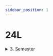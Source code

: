 ```yaml
---
sidebar_position: 1
---
```


# 24L

<Table
  header={['Datum', 'Thema', 'Inhalt']}
  compact
  selectable
  rows={[
  { cells: [ '31.01.2022', '', '' ] },
  { cells: [ '07.02.2022', '', '' ] },
  { cells: [ '14.02.2022', 'Sportwoche', '' ], type: 'holiday' },
  { cells: [ '21.02.2022', '', '' ] },
  { cells: [ '28.02.2022', '', '' ] },
  { cells: [ '07.03.2022', '', '' ] },
  { cells: [ '14.03.2022', '', '' ] },
  { cells: [ '21.03.2022', '', '' ] },
  { cells: [ '28.03.2022', '', '' ] },
  { cells: [ '04.04.2022', 'Sonderwoche', '' ], type: 'holiday' },
  { cells: [ '11.04.2022', 'Frühlingsferien', '' ], type: 'holiday' },
  { cells: [ '18.04.2022', 'Frühlingsferien', '' ], type: 'holiday' },
  { cells: [ '25.04.2022', '', '' ] },
  { cells: [ '02.05.2022', '', '' ] },
  { cells: [ '09.05.2022', '', '' ] },
  { cells: [ '16.05.2022', '', '' ] },
  { cells: [ '23.05.2022', '', '' ] },
  { cells: [ '30.05.2022', '', '' ] },
  { cells: [ '06.06.2022', 'Pfingsten', '' ], type: 'holiday' },
  { cells: [ '13.06.2022', 'Präventionswoche', '' ], type: 'holiday' },
  { cells: [ '20.06.2022', '', '' ] },
  { cells: [ '27.06.2022', '', '' ] },
  { cells: [ '30.06.2022', 'Notenschluss', '' ], type: 'event' },
  { cells: [ '04.07.2022', '', '' ] }
]}
/>

<details>
<summary>3. Semester</summary>

  <Table
    header={['Datum', 'Thema', 'Inhalt']}
    compact
    selectable
    rows={[
      { cells: ['16.08.2021', 'Schulstart', 'Asufall'], type: 'holiday' },
      { cells: ['23.08.2021', 'Netzwerke', 'Schichtenmodell, TCP/IP-Schichtenmodell'] },
      { cells: ['30.08.2021', 'Netzwerke', 'Codierung, IP-Adresse'] },
      { cells: ['06.09.2021', 'Netzwerke', 'Routing & DNS'] },
      { cells: ['13.09.2021', 'Netzwerke', 'Protokolle, World Wide Web']},
      { cells: ['20.09.2021', 'Netzwerke', 'Workshop'] },
      { cells: ['27.09.2021', 'Umweltwoche', ''], type: 'holiday' },
      { cells: ['04.10.2021', 'Herbstferien', ''], type: 'holiday' },
      { cells: ['11.10.2021', 'Herbstferien', ''], type: 'holiday' },
      { cells: ['18.10.2021', 'Herbstferien', ''], type: 'holiday' },
      { cells: ['25.10.2021', 'Netzwerke', 'Test'], type: 'test' },
      { cells: ['01.11.2021', 'Kryptologie', 'Antike Verschlüsselungsverfahren'] },
      { cells: ['08.11.2021', 'Kryptologie', "Semaine d'études"], type: 'holiday' },
      { cells: ['15.11.2021', 'Kryptologie', 'Symmetrische Verschlüsselung'] },
      { cells: ['22.11.2021', 'Kryptologie', 'Asymmetrische Verschlüsselung'] },
      { cells: ['29.11.2021', 'Kryptologie', 'Hashfunktion'] },
      { cells: ['06.12.2021', 'Kryptologie', 'Digitale Signaturen'] },
      { cells: ['13.12.2021', 'Kryptologie', 'Test'], type: 'test' },
      { cells: ['20.12.2021', 'Kryptologie', 'Steganographie oder Funktionsweise Corona Tracing'] },
      { cells: ['27.12.2021', 'Winterferien', ''], type: 'holiday' },
      { cells: ['03.01.2022', 'Winterferien', ''], type: 'holiday' },
      { cells: ['10.01.2022', 'Computer', 'Grundlagen'] },
      { cells: ['17.01.2022', 'Computer', 'Digitale Schaltungen'] },
      { cells: ['19.01.2022', 'Notenschluss', ''], type: 'event' },
      { cells: ['24.01.2022', 'Computer', ''] }
    ]}
  />
</details>
